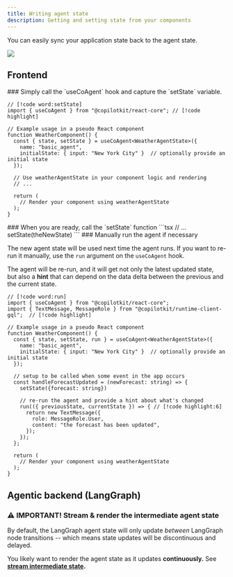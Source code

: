 ```yaml
---
title: Writing agent state
description: Getting and setting state from your components
---
```


You can easily sync your application state back to the agent state.

<Frame>
  <img src="/images/coagents/intermediate-state.gif" />
</Frame>

## Frontend
<Steps>

<Step>
### Simply call the `useCoAgent` hook and capture the `setState` variable.


```tsx
// [!code word:setState]
import { useCoAgent } from "@copilotkit/react-core"; // [!code highlight]

// Example usage in a pseudo React component
function WeatherComponent() {
  const { state, setState } = useCoAgent<WeatherAgentState>({
    name: "basic_agent",
    initialState: { input: "New York City" }  // optionally provide an initial state
  });

  // Use weatherAgentState in your component logic and rendering
  // ...

  return (
    // Render your component using weatherAgentState
  );
}
```
</Step>

<Step>
### When you are ready, call the `setState` function
```tsx
// ...
setState(theNewState)
```

</Step>

<Step>
### Manually run the agent if necessary

The new agent state will be used next time the agent runs.
If you want to re-run it manually, use the `run` argument on the `useCoAgent` hook.

The agent will be re-run, and it will get not only the latest updated state, <br/>
but also a **hint** that can depend on the data delta between the previous and the current state.
```tsx
// [!code word:run]
import { useCoAgent } from "@copilotkit/react-core";
import { TextMessage, MessageRole } from "@copilotkit/runtime-client-gql";  // [!code highlight]

// Example usage in a pseudo React component
function WeatherComponent() {
  const { state, setState, run } = useCoAgent<WeatherAgentState>({
    name: "basic_agent",
    initialState: { input: "New York City" }  // optionally provide an initial state
  });

  // setup to be called when some event in the app occurs
  const handleForecastUpdated = (newForecast: string) => {
    setState({forecast: string})

    // re-run the agent and provide a hint about what's changed
    run(({ previousState, currentState }) => { // [!code highlight:6]
      return new TextMessage({
        role: MessageRole.User,
        content: "the forecast has been updated",
      });
    });
  };

  return (
    // Render your component using weatherAgentState
  );
}
```

</Step>


</Steps>

## Agentic backend (LangGraph)

<Steps>
<Step>

### ⚠️ IMPORTANT! Stream & render the intermediate agent state
By default, the LangGraph agent state will only update *between* LangGraph node transitions --
which means state updates will be discontinuous and delayed.

You likely want to render the agent state as it updates **continuously.** See **[stream intermediate state](/coagents/advanced/intermediate-state-streaming).**

</Step>
</Steps>